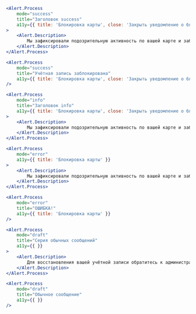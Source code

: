 ```jsx live
<Alert.Process
    mode="success"
    title="Заголовок success"
    a11y={{ title: 'Блокировка карты', close: 'Закрыть уведомление о блокировке карты' }}
>
    <Alert.Description>
        Мы зафиксировали подозрительную активность по вашей карте и заблокировали ее для сохранности ваших средств.
    </Alert.Description>
</Alert.Process>
```

```jsx live
<Alert.Process
    mode="success"
    title="Учётная запись заблокирована"
    a11y={{ title: 'Блокировка карты', close: 'Закрыть уведомление о блокировке карты' }}
/>
```

```jsx live
<Alert.Process
    mode="info"
    title="Заголовок info"
    a11y={{ title: 'Блокировка карты', close: 'Закрыть уведомление о блокировке карты' }}
>
    <Alert.Description>
        Мы зафиксировали подозрительную активность по вашей карте и заблокировали ее для сохранности ваших средств.
    </Alert.Description>
</Alert.Process>
```

```jsx live
<Alert.Process
    mode="error"
    a11y={{ title: 'Блокировка карты' }}
>
    <Alert.Description>
        Мы зафиксировали подозрительную активность по вашей карте и заблокировали ее для сохранности ваших средств. Для восстановления вашей учётной записи обратитесь к администратору безопасности или руководителю отделения. Если ошибка не исчезнет - перезагрузите компьютер
    </Alert.Description>
</Alert.Process>
```

```jsx live
<Alert.Process
    mode="error"
    title="ОШИБКА!"
    a11y={{ title: 'Блокировка карты' }}
/>
```

```jsx live
<Alert.Process
    mode="draft"
    title="Серия обычных сообщений"
    a11y={{ }}
>
    <Alert.Description>
        Для восстановления вашей учётной записи обратитесь к администратору безопасности или руководителю отделения. Если ошибка не исчезнет - перезагрузите компьютер
    </Alert.Description>
</Alert.Process>
```

```jsx live
<Alert.Process
    mode="draft"
    title="Обычное сообщение"
    a11y={{ }}
/>
```
